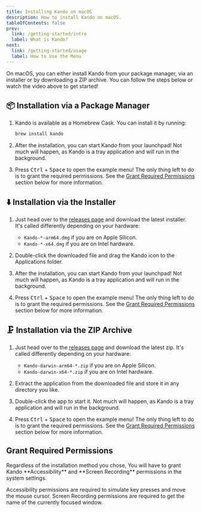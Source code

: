 ```yaml
---
title: Installing Kando on macOS
description: How to install Kando on macOS.
tableOfContents: false
prev:
  link: /getting-started/intro
  label: What is Kando?
next:
  link: /getting-started/usage
  label: How to Use the Menu
---
```



<YouTube id="q1H64iPYnAE" />

<Intro>
On macOS, you can either install Kando from your package manager, via an installer or by downloading a ZIP archive.
You can follow the steps below or watch the video above to get started!
</Intro>

## 📦 Installation via a Package Manager

<Steps>

1. Kando is available as a Homebrew Cask. You can install it by running:

   ```bash
   brew install kando
   ```

2. After the installation, you can start Kando from your launchpad! Not much will happen, as Kando is a tray application and will run in the background.

3. Press <kbd>Ctrl</kbd> + <kbd>Space</kbd> to open the example menu! The only thing left to do is to grant the required permissions. See the [Grant Required Permissions](#grant-required-permissions) section below for more information.

</Steps>

## ⬇️ Installation via the Installer

<Steps>

1. Just head over to the [releases page](https://github.com/kando-menu/kando/releases) and download the latest installer. It's called differently depending on your hardware:
   * `Kando-*-arm64.dmg` if you are on Apple Silicon.
   * `Kando-*-x64.dmg` if you are on Intel hardware.

2. Double-click the downloaded file and drag the Kando icon to the Applications folder.

3. After the installation, you can start Kando from your launchpad! Not much will happen, as Kando is a tray application and will run in the background.

4. Press <kbd>Ctrl</kbd> + <kbd>Space</kbd> to open the example menu! The only thing left to do is to grant the required permissions. See the [Grant Required Permissions](#grant-required-permissions) section below for more information.

</Steps>

## 🗜️ Installation via the ZIP Archive

<Steps>

1. Just head over to the [releases page](https://github.com/kando-menu/kando/releases) and download the latest zip. It's called differently depending on your hardware:
   * `Kando-darwin-arm64-*.zip` if you are on Apple Silicon.
   * `Kando-darwin-x64-*.zip` if you are on Intel hardware.

2. Extract the application from the downloaded file and store it in any directory you like.

3. Double-click the app to start it. Not much will happen, as Kando is a tray application and will run in the background.

4. Press <kbd>Ctrl</kbd> + <kbd>Space</kbd> to open the example menu! The only thing left to do is to grant the required permissions. See the [Grant Required Permissions](#grant-required-permissions) section below for more information.

</Steps>

## Grant Required Permissions

<Aside type="caution" title="Important">
    Regardless of the installation method you chose, 
You will have to grant Kando **Accessibility** and **Screen Recording** permissions in the system settings.
</Aside>

Accessibility permissions are required to simulate key presses and move the mouse cursor. Screen Recording permissions are required to get the name of the currently focused window.